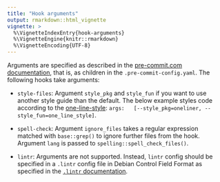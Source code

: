 ```yaml
---
title: "Hook arguments"
output: rmarkdown::html_vignette
vignette: >
  %\VignetteIndexEntry{hook-arguments}
  %\VignetteEngine{knitr::rmarkdown}
  %\VignetteEncoding{UTF-8}
---
```


Arguments are specified as described in the [pre-commit.com
documentation](https://pre-commit.com/#passing-arguments-to-hooks), that is, as
children in the `.pre-commit-config.yaml`. The following hooks take arguments:

* `style-files`: Argument `style_pkg` and `style_fun` if you want to use another
  style guide than the default. The below example styles code according to the
  [one-line-style](https://github.com/lorenzwalthert/oneliner): `args:
  [--style_pkg=oneliner, --style_fun=one_line_style]`.

* `spell-check`: Argument `ignore_files` takes a regular expression matched with
  `base::grep()` to ignore further files from the hook. Argument `lang` is
  passed to `spelling::spell_check_files()`.

* `lintr`: Arguments are not supported. Instead, `lintr` config should be
  specified in a `.lintr` config file in Debian Control Field Format as
  specified in the [`.lintr`
  documentation](https://github.com/jimhester/lintr#project-configuration).

